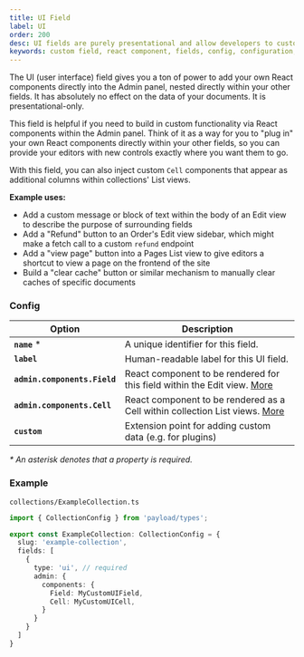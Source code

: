 ```yaml
---
title: UI Field
label: UI
order: 200
desc: UI fields are purely presentational and allow developers to customize the admin panel to a very fine degree, including adding actions and other functions.
keywords: custom field, react component, fields, config, configuration, documentation, Content Management System, cms, headless, javascript, node, react, express
---
```


<Banner >
  The UI (user interface) field gives you a ton of power to add your own React components directly into the Admin panel, nested directly within your other fields. It has absolutely no effect on the data of your documents. It is presentational-only.
</Banner>

This field is helpful if you need to build in custom functionality via React components within the Admin panel. Think of it as a way for you to "plug in" your own React components directly within your other fields, so you can provide your editors with new controls exactly where you want them to go.

With this field, you can also inject custom `Cell` components that appear as additional columns within collections' List views.

**Example uses:**

- Add a custom message or block of text within the body of an Edit view to describe the purpose of surrounding fields
- Add a "Refund" button to an Order's Edit view sidebar, which might make a fetch call to a custom `refund` endpoint
- Add a "view page" button into a Pages List view to give editors a shortcut to view a page on the frontend of the site
- Build a "clear cache" button or similar mechanism to manually clear caches of specific documents

### Config

| Option                       | Description                                                                                                       |
| ---------------------------- |-------------------------------------------------------------------------------------------------------------------|
| **`name`** *                 | A unique identifier for this field.                                                                               |
| **`label`**                  | Human-readable label for this UI field.                                                                           |
| **`admin.components.Field`** | React component to be rendered for this field within the Edit view. [More](/docs/admin/components/#field-component)    |
| **`admin.components.Cell`**  | React component to be rendered as a Cell within collection List views. [More](/docs/admin/components/#field-component) |
| **`custom`**         | Extension point for adding custom data (e.g. for plugins) |

*\* An asterisk denotes that a property is required.*

### Example

`collections/ExampleCollection.ts`
```ts
import { CollectionConfig } from 'payload/types';

export const ExampleCollection: CollectionConfig = {
  slug: 'example-collection',
  fields: [
    {
      type: 'ui', // required
      admin: {
        components: {
          Field: MyCustomUIField,
          Cell: MyCustomUICell,
        }
      }
    }
  ]
}

```
